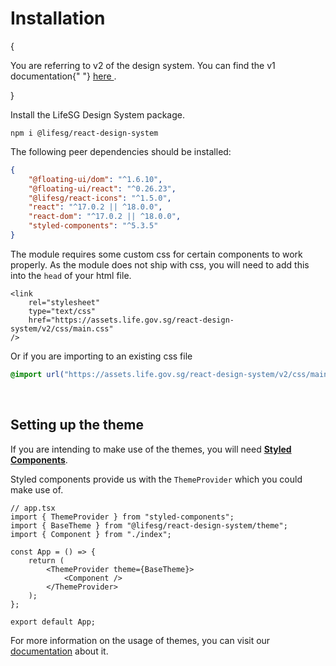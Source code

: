 
<Meta title="Getting started/Installation" />

# Installation

<Alert type="warning">
    {
        <p>
            You are referring to v2 of the design system. You can find the v1
            documentation{" "}
            <a
                href="https://designsystem.life.gov.sg/react/v1/index.html?path=/story/getting-started-installation--page"
                target="_blank"
            >
                here
            </a>
            .
        </p>
    }
</Alert>

<br />

Install the LifeSG Design System package.

```
npm i @lifesg/react-design-system
```

The following peer dependencies should be installed:

```json
{
    "@floating-ui/dom": "^1.6.10",
    "@floating-ui/react": "^0.26.23",
    "@lifesg/react-icons": "^1.5.0",
    "react": "^17.0.2 || ^18.0.0",
    "react-dom": "^17.0.2 || ^18.0.0",
    "styled-components": "^5.3.5"
}
```

The module requires some custom css for certain components to work properly. As the module does not ship with css, you will need to add this into the `head` of your html file.

```tsx
<link
    rel="stylesheet"
    type="text/css"
    href="https://assets.life.gov.sg/react-design-system/v2/css/main.css"
/>
```

Or if you are importing to an existing css file

```css
@import url("https://assets.life.gov.sg/react-design-system/v2/css/main.css");
```

<br />

## Setting up the theme

If you are intending to make use of the themes, you will need [**Styled Components**](https://styled-components.com/docs).

Styled components provide us with the `ThemeProvider` which you could make use of.

```tsx
// app.tsx
import { ThemeProvider } from "styled-components";
import { BaseTheme } from "@lifesg/react-design-system/theme";
import { Component } from "./index";

const App = () => {
    return (
        <ThemeProvider theme={BaseTheme}>
            <Component />
        </ThemeProvider>
    );
};

export default App;
```

For more information on the usage of themes, you can visit our [documentation](/docs/getting-started-themes--docs) about it.

<br />
